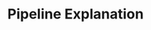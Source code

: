 # Pipeline Explanation

<!-- This page provides comprehensive explanation for the GDP data processing R script. -->


<!-- --- -->

<!-- ## Data Processing ETL Pipeline -->

<!-- ```{r, eval=FALSE} -->
<!--   # Extract  -->
<!-- get_unsd_gdp_data() %>% -->
<!--   get_taiwan_gdp_data() %>% -->

<!--   # Transform -->
<!--   compute_missing_values() %>% -->
<!--   estimate_last_year(skip_estimation=FALSE) %>% -->
<!--   round_values() %>% -->
<!--   delete_data_out_of_valid_range() %>% -->
<!--   add_economy_labels() %>% -->
<!--   compute_aggregate_values() %>% -->
<!--   add_comments() %>% -->

<!--   # Load -->
<!--   export_to_general_csv("gdp_update.csv") %>% -->
<!--   export_to_usis_csv("gdp_update_usis.csv") -->
<!-- ``` -->

<!-- --- -->

<!-- ## Pipeline Functions  -->

<!-- ### `get_unsd_gdp_data()` {-} -->
<!-- - Downloads GDP data using UNSD API (both constant and current prices). -->
<!-- - Merges, reshapes, and formats the dataset. -->

<!-- ### `get_taiwan_gdp_data(df)` {-} -->
<!-- - Downloads GDP data from Taiwan NSO (both constant and current prices). -->
<!-- - Rebases the GDP at constant prices from the year 2021 to 2015. -->
<!-- - Calculates TWD to USD exchange rates. -->
<!--     + GDP data at current prices in USD are converted from TWD using annual period-average exchange rates. -->
<!--     + GDP data in constant prices in USD are converted from TWD using the annual period-average exchange rate of the base year (2015) for all years. -->

<!-- ### `compute_missing_values(df)` {-} -->
<!-- - Handles historical and geopolitical inconsistencies by merging country records (e.g., Yugoslavia, USSR) -->
<!-- - Described in-depth in chapter [Special Cases][Special Cases]. -->

<!-- ### `estimate_last_year(df, skip_estimation=FALSE)` {-} -->
<!-- - Last year is estimated using growth rates found in `GDP growth rates.xlsx`. -->
<!-- - This step is skipped, if `skip_estimation` is set to `r TRUE` -->

<!-- ### `round_values(df)` {-} -->
<!-- - Rounds values to the nearest integer using base R `round()` function. -->

<!-- ### `delete_data_out_of_valid_range(df)` {-} -->
<!-- - Filters out data points falling outside the valid year range for each country. -->

<!-- ### `compute_aggregate_values(df)` {-} -->
<!-- - Computes GDP aggregates for groups using hierarchical mappings. -->

<!-- ### `add_economy_labels(df)` {-} -->
<!-- - Joins human-readable economy labels using economy codes. -->

<!-- ### `add_comments(df)` {-} -->
<!-- - Adds "CommentEN" and "CommentFR" columns remarking on values which were calculated in `compute_missing_values(df)`. -->

<!-- ### `export_to_generic_csv(df, filename)` {-} -->
<!-- - Saves the dataset to a generic CSV file. -->

<!-- ### `export_to_usis_csv(df, filename)` {-} -->
<!-- - Saves the dataset to a CSV file used by USIS for upload to [UNCTADstat](https://unctadstat.unctad.org/datacentre/dataviewer/US.GDPTotal). -->

<!-- --- -->

<!-- ## Helper functions -->
<!-- ### `read_usis(series, source, name)` {-} -->
<!-- ### `read_usis(series, source, name)` {-} -->

